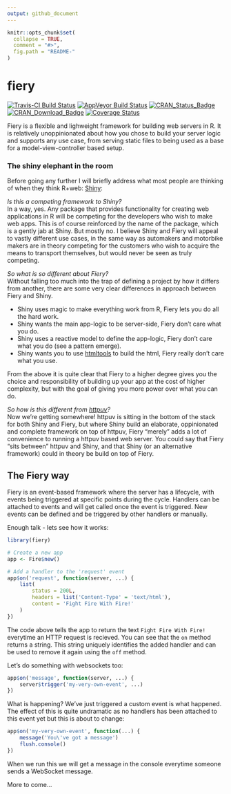 ```yaml
---
output: github_document
---
```


<!-- README.md is generated from README.Rmd. Please edit that file -->

```r
knitr::opts_chunk$set(
  collapse = TRUE,
  comment = "#>",
  fig.path = "README-"
)
```

# fiery

[![Travis-CI Build Status](https://travis-ci.org/thomasp85/fiery.svg?branch=master)](https://travis-ci.org/thomasp85/fiery)
[![AppVeyor Build Status](https://ci.appveyor.com/api/projects/status/github/thomasp85/fiery?branch=master&svg=true)](https://ci.appveyor.com/project/thomasp85/fiery)
[![CRAN_Status_Badge](http://www.r-pkg.org/badges/version/fiery)](http://cran.r-project.org/package=fiery)
[![CRAN_Download_Badge](http://cranlogs.r-pkg.org/badges/grand-total/fiery)](http://cran.r-project.org/package=fiery)
[![Coverage Status](https://img.shields.io/codecov/c/github/thomasp85/fiery/master.svg)](https://codecov.io/github/thomasp85/fiery?branch=master)

Fiery is a flexible and lighweight framework for building web servers in R. It 
is relatively unoppinionated about how you chose to build your server logic and
supports any use case, from serving static files to being used as a base for a
model-view-controller based setup.

### The shiny elephant in the room
Before going any further I will briefly address what most people are thinking of
when they think R+web: [Shiny](https://github.com/rstudio/shiny):

*Is this a competing framework to Shiny?*  
In a way, yes. Any package that provides functionality for creating web 
applications in R will be competing for the developers who wish to make web 
apps. This is of course reinforced by the name of the package, which is a gently
jab at Shiny. But mostly no. I believe Shiny and Fiery will appeal to vastly
different use cases, in the same way as automakers and motorbike makers are in
theory competing for the customers who wish to acquire the means to transport 
themselves, but would never be seen as truly competing.

*So what is so different about Fiery?*  
Without falling too much into the trap of defining a project by how it differs
from another, there are some very clear differences in approach between Fiery 
and Shiny.

- Shiny uses magic to make everything work from R, Fiery lets you do all the 
hard work.
- Shiny wants the main app-logic to be server-side, Fiery don't care what you 
do.
- Shiny uses a reactive model to define the app-logic, Fiery don't care what you
do (see a pattern emerge).
- Shiny wants you to use [htmltools](https://github.com/rstudio/htmltools) to 
build the html, Fiery really don't care what you use.

From the above it is quite clear that Fiery to a higher degree gives you the 
choice and responsibility of building up your app at the cost of higher 
complexity, but with the goal of giving you more power over what you can do.

*So how is this different from [httpuv](https://github.com/rstudio/httpuv)?*  
Now we're getting somewhere! httpuv is sitting in the bottom of the stack for
both Shiny and Fiery, but where Shiny build an elaborate, oppinionated and 
complete framework on top of httpuv, Fiery "merely" adds a lot of convenience to
running a httpuv based web server. You could say that Fiery "sits between" 
httpuv and Shiny, and that Shiny (or an alternative framework) could in theory 
be build on top of Fiery.

## The Fiery way
Fiery is an event-based framework where the server has a lifecycle, with events
being triggered at specific points during the cycle. Handlers can be attached to
events and will get called once the event is triggered. New events can be 
defined and be triggered by other handlers or manually.

Enough talk - lets see how it works:

```r
library(fiery)

# Create a new app
app <- Fire$new()

# Add a handler to the 'request' event
app$on('request', function(server, ...) {
    list(
        status = 200L,
        headers = list('Content-Type' = 'text/html'),
        content = 'Fight Fire With Fire!'
    )
})
```

The code above tells the app to return the text `Fight Fire With Fire!` 
everytime an HTTP request is recieved. You can see that the `on` method returns
a string. This string uniquely identifies the added handler and can be used to
remove it again using the `off` method.

Let's do something with websockets too:

```r
app$on('message', function(server, ...) {
    server$trigger('my-very-own-event', ...)
})
```

What is happening? We've just triggered a custom event is what happened. The 
effect of this is quite undramatic as no handlers has been attached to this 
event yet but this is about to change:

```r
app$on('my-very-own-event', function(...) {
    message('You\'ve got a message')
    flush.console()
})
```

When we run this we will get a message in the console everytime someone sends a
WebSocket message.

More to come...